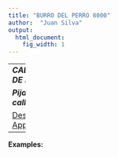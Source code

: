 ```yaml
---
title: "BURRO DEL PERRO 8000"
author:  "Juan Silva"
output:
  html_document:
    fig_width: 1
---
```


----
***CALLAMPA DE BURRO*** 

***Pija de callampa***




    
    [Desktop App](https://desktop.github.com/)
   
----


**Examples:**

